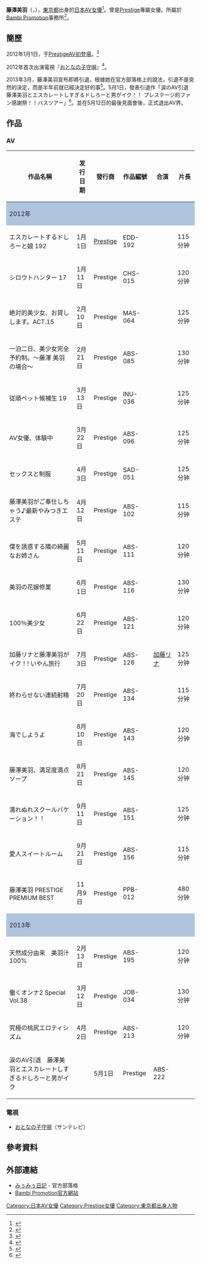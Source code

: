 {{AV女優|
|モデル名=藤澤 美羽
|ふりがな=ふじさわ みう
|画像ファイル=
|別名=
|愛称=
|生年=1991
|生月=8
|生日=10
|出身地={{JPN}}[[東京都|東京都]]
|血液型=
|時点=2012年
|身長=160
|体重=
|バスト=83
|ウエスト=58
|ヒップ=85
|カップ=C
|股下=
|靴=
|身体備考=
|ジャンル=[[色情片|色情片]]
|AV出演期間=2012年 - 2013年
|活動備考=
|他の活動=
|その他=
}}

{{japanese|japanese=藤澤 美羽|kana=ふじさわ みう|romaji=Fujisawa Mio}}

'''藤澤美羽'''（{{lang-ja|藤澤美羽}}，{{bd|1991年|8月10日}}），[[東京都|東京都]]出身的[[日本|日本]][[AV女優|AV女優]]<ref>{{cite web |url=http://www.prestige-av.com/actress/miu.php |title=PROFILE |publisher=[[Prestige|プレステージ]] |accessdate=2012-06-09 |archive-date=2013-07-31 |archive-url=https://web.archive.org/web/20130731180818/http://www.prestige-av.com/actress/miu.php |dead-url=no }}</ref>。曾是[[Prestige|Prestige]]專屬女優。所屬於[[Bambi_Promotion|Bambi Promotion]]事務所<ref>{{cite web |url=http://www.bambi.ne.jp/official/fujisawa_miu.html |title=藤澤美羽 |publisher=バンビプロモーション |accessdate=2012-06-09 |deadurl=yes |archiveurl=https://web.archive.org/web/20120602234219/http://www.bambi.ne.jp/official/fujisawa_miu.html |archivedate=2012-06-02 }}</ref>。

== 簡歷 ==
2012年1月1日，于[[Prestige|Prestige]]AV[[初登場|初登場]]。<ref>{{cite web |url=http://www.prestige-av.com/actress/miu.php |title=藤澤 美羽 - 絶対的美少女メーカー プレステージ |publisher=プレステージ |accessdate=2012-01-01 |archive-date=2013-07-31 |archive-url=https://web.archive.org/web/20130731180818/http://www.prestige-av.com/actress/miu.php |dead-url=no }}</ref>

2012年首次出演電視『[[おとなの子守唄|おとなの子守唄]]』<ref>{{cite web |url=http://komoriuta.tv/ |title=おとなの子守唄 |publisher=おとなの子守唄公式HP |accessdate=2012-06-09 |archive-url=https://web.archive.org/web/20101004005336/http://komoriuta.tv/ |archive-date=2010-10-04 |dead-url=yes }}</ref>。

2013年3月，藤澤美羽宣布即將引退，根據她在官方部落格上的說法，引退不是突然的決定，而是半年前就已經決定好的事<ref>{{cite web |url=http://www.playno1.com/article-9988-1.html#.Vu4ZM_krKhc |title=藤澤美羽引退!(更新引退原因) |publisher=AVNo.1-PLAYNO.1 |accessdate=2013-03-16 |archive-date=2020-02-19 |archive-url=https://web.archive.org/web/20200219172247/http://www.playno1.com/article-9988-1.html#.Vu4ZM_krKhc |dead-url=no }}</ref>。5月1日，發表引退作「涙のAV引退 藤澤美羽とエスカレートしすぎるドしろーと男がイク！！ プレステージ的ファン感謝祭！！バスツアー」<ref>{{cite web |url=http://www.prestige-av.com/goods/goods_detail.php?sku=abs-222 |title=涙のAV引退 藤澤美羽とエスカレートしすぎるドしろーと男がイク！！ プレステージ的ファン感謝祭！！バスツアー |publisher= |4= |accessdate=2013-05-01 |archive-date=2017-03-26 |archive-url=https://web.archive.org/web/20170326150727/http://www.prestige-av.com/goods/goods_detail.php?sku=abs-222 |dead-url=no }}</ref>。並在5月12日的最後見面會後，正式退出AV界。

== 作品 ==
=== AV ===
{|class="wikitable" align="center" style="text-align:left;font-size:small;"
!作品名稱!!发行日期!!發行商!!作品編號!!合演!!片長
|-
!colspan=6 style="background:#B0C4DE;" |2012年
|-
|エスカレートするドしろーと娘 192||1月1日||[[Prestige|Prestige]]||EDD-192|| ||115分钟
|-
|シロウトハンター 17||1月11日||Prestige||CHS-015|| ||120分钟
|-
|絶対的美少女、お貸しします。ACT.15||2月10日||Prestige||MAS-064|| ||125分钟
|-
|一泊二日、美少女完全予約制。〜藤澤 美羽の場合〜||2月21日||Prestige||ABS-085|| ||130分钟
|-
|従順ペット候補生 19||3月13日||Prestige||INU-036|| ||125分钟
|-
|AV女優、体験中||3月22日||Prestige||ABS-096|| ||125分钟
|-
|セックスと制服||4月3日||Prestige||SAD-051|| ||125分钟
|-
|藤澤美羽がご奉仕しちゃう♪最新やみつきエステ||4月12日||Prestige||ABS-102|| ||115分钟
|-
|僕を誘惑する隣の綺麗なお姉さん||5月11日||Prestige||ABS-111|| ||120分钟
|-
|美羽の花嫁修業||6月1日||Prestige||ABS-116|| ||130分钟
|-
|100％美少女||6月22日||Prestige||ABS-121|| ||120分钟
|-
|加藤リナと藤澤美羽がイク！! いやん旅行||7月3日||Prestige||ABS-126||[[加藤リナ|加藤リナ]]||125分钟
|-
|終わらせない連続射精||7月20日||Prestige||ABS-134|| ||115分钟
|-
|海でしようよ||8月10日||Prestige||ABS-143|| ||120分钟
|-
|藤澤美羽、満足度満点ソープ||8月21日||Prestige||ABS-145|| ||120分钟
|-
|濡れぬれスクールバケーション！！||9月11日||Prestige||ABS-151|| ||125分钟
|-
|愛人スイートルーム||9月21日||Prestige||ABS-156|| ||115分钟
|-
|藤澤美羽 PRESTIGE PREMIUM BEST||11月9日||Prestige||PPB-012|| ||480分钟
|-
!colspan=6 style="background:#B0C4DE;" |2013年
|-
|天然成分由来　美羽汁100%||2月13日||Prestige||ABS-195|| ||120分钟
|-
|働くオンナ2 Special Vol.38||3月12日||Prestige||JOB-034|| ||130分钟
|-
|究極の桃尻エロティシズム||4月2日||Prestige||ABS-213|| ||120分钟
|-
|涙のAV引退　藤澤美羽とエスカレートしすぎるドしろーと男がイク!!||5月1日||Prestige||ABS-222|| ||240分钟
|}

=== 電視 ===
* [[おとなの子守唄|おとなの子守唄]]（サンテレビ）

== 參考資料 ==
{{Reflist}}

== 外部連結 ==
* [https://web.archive.org/web/20130514155207/http://blog.livedoor.jp/fujisawa_miu/ みぅみぅ日記] - 官方部落格
* [https://web.archive.org/web/20120602234219/http://www.bambi.ne.jp/official/fujisawa_miu.html Bambi Promotion官方網站]

[[Category:日本AV女優|Category:日本AV女優]]
[[Category:Prestige女優|Category:Prestige女優]]
[[Category:東京都出身人物|Category:東京都出身人物]]
